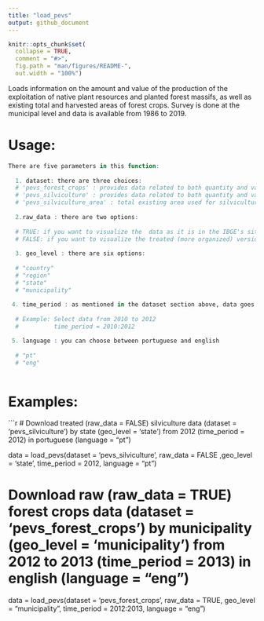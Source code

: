 ```yaml
---
title: "load_pevs"
output: github_document
---
```


```r
knitr::opts_chunk$set(
  collapse = TRUE,
  comment = "#>",
  fig.path = "man/figures/README-",
  out.width = "100%")
```

Loads information on the amount and value of the production of the exploitation of native plant resources and planted forest massifs, as well as existing total and harvested areas of forest crops. Survey is done at the municipal level and data is available from 1986 to 2019.


# Usage:

```r

There are five parameters in this function:
  
  1. dataset: there are three choices:
  # 'pevs_forest_crops' : provides data related to both quantity and value of the forestry activities. The data goes from 1986 to 2019 and it is divided by type of product.
  # 'pevs_silviculture' : provides data related to both quantity and value of the silviculture. The data goes from 1986 to 2019 and it is divided by type of product.
  # 'pevs_silviculture_area' : total existing area used for silviculture in 12/31.The data goes from 2013 to 2019 and it is divided by forestry species.  
  
  2.raw_data : there are two options:
  
  # TRUE: if you want to visualize the  data as it is in the IBGE's site.
  # FALSE: if you want to visualize the treated (more organized) version of the data. 
  
  3. geo_level : there are six options:
  
  # "country"
  # "region"
  # "state"
  # "municipality"
  
 4. time_period : as mentioned in the dataset section above, data goes from 1986 to 2019, except for the pevs_silviculture_area dataset where data is available from 2013 to 2019.
 
  # Example: Select data from 2010 to 2012
  #          time_period = 2010:2012

 5. language : you can choose between portuguese and english
  
  # "pt"
  # "eng"
  
```

# Examples:

```r
# Download treated (raw_data = FALSE) silviculture data (dataset = 'pevs_silviculture') by state (geo_level = 'state') from 2012 (time_period =  2012) in portuguese (language = "pt")

data = load_pevs(dataset = 'pevs_silviculture', raw_data = FALSE ,geo_level = 'state', time_period =  2012, language = "pt")

# Download raw (raw_data = TRUE) forest crops data (dataset = 'pevs_forest_crops') by municipality (geo_level = 'municipality') from 2012 to 2013 (time_period =  2013) in english (language = "eng")

data = load_pevs(dataset = 'pevs_forest_crops', raw_data = TRUE, geo_level = "municipality", time_period = 2012:2013, language = "eng")

